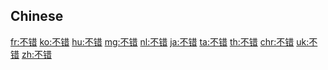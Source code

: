 {{also|不錯}}
==Chinese==
{{zh-see|不錯}}

[[fr:不错]]
[[ko:不错]]
[[hu:不错]]
[[mg:不错]]
[[nl:不错]]
[[ja:不错]]
[[ta:不错]]
[[th:不错]]
[[chr:不错]]
[[uk:不错]]
[[zh:不错]]